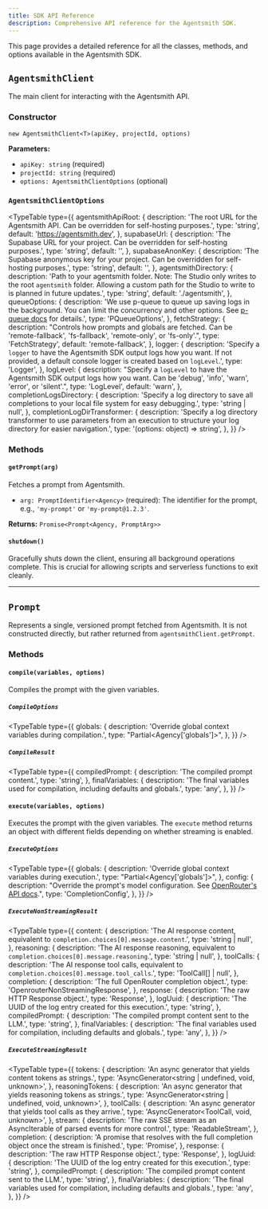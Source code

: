 ```yaml
---
title: SDK API Reference
description: Comprehensive API reference for the Agentsmith SDK.
---
```



This page provides a detailed reference for all the classes, methods, and options available in the Agentsmith SDK.

## `AgentsmithClient`

The main client for interacting with the Agentsmith API.

### Constructor

`new AgentsmithClient<T>(apiKey, projectId, options)`

**Parameters:**

- `apiKey: string` (required)
- `projectId: string` (required)
- `options: AgentsmithClientOptions` (optional)

### `AgentsmithClientOptions`

<TypeTable
  type={{
    agentsmithApiRoot: {
      description:
        'The root URL for the Agentsmith API. Can be overridden for self-hosting purposes.',
      type: 'string',
      default: 'https://agentsmith.dev',
    },
    supabaseUrl: {
      description:
        'The Supabase URL for your project. Can be overridden for self-hosting purposes.',
      type: 'string',
      default: '',
    },
    supabaseAnonKey: {
      description:
        'The Supabase anonymous key for your project. Can be overridden for self-hosting purposes.',
      type: 'string',
      default: '',
    },
    agentsmithDirectory: {
      description:
        'Path to your agentsmith folder. Note: The Studio only writes to the root `agentsmith` folder. Allowing a custom path for the Studio to write to is planned in future updates.',
      type: 'string',
      default: './agentsmith',
    },
    queueOptions: {
      description:
        'We use p-queue to queue up saving logs in the background. You can limit the concurrency and other options. See [p-queue docs](https://www.npmjs.com/package/p-queue) for details.',
      type: 'PQueueOptions',
    },
    fetchStrategy: {
      description:
        "Controls how prompts and globals are fetched. Can be 'remote-fallback', 'fs-fallback', 'remote-only', or 'fs-only'.",
      type: 'FetchStrategy',
      default: 'remote-fallback',
    },
    logger: {
      description:
        'Specify a `logger` to have the Agentsmith SDK output logs how you want. If not provided, a default console logger is created based on `logLevel`.',
      type: 'Logger',
    },
    logLevel: {
      description:
        "Specify a `logLevel` to have the Agentsmith SDK output logs how you want. Can be 'debug', 'info', 'warn', 'error', or 'silent'.",
      type: 'LogLevel',
      default: 'warn',
    },
    completionLogsDirectory: {
      description:
        'Specify a log directory to save all completions to your local file system for easy debugging.',
      type: 'string | null',
    },
    completionLogDirTransformer: {
      description:
        'Specify a log directory transformer to use parameters from an execution to structure your log directory for easier navigation.',
      type: '(options: object) => string',
    },
  }}
/>

### Methods

#### `getPrompt(arg)`

Fetches a prompt from Agentsmith.

- `arg: PromptIdentifier<Agency>` (required): The identifier for the prompt, e.g., `'my-prompt'` or `'my-prompt@1.2.3'`.

**Returns:** `Promise<Prompt<Agency, PromptArg>>`

#### `shutdown()`

Gracefully shuts down the client, ensuring all background operations complete. This is crucial for allowing scripts and serverless functions to exit cleanly.

---

## `Prompt`

Represents a single, versioned prompt fetched from Agentsmith. It is not constructed directly, but rather returned from `agentsmithClient.getPrompt`.

### Methods

#### `compile(variables, options)`

Compiles the prompt with the given variables.

##### `CompileOptions`

<TypeTable
  type={{
    globals: {
      description: 'Override global context variables during compilation.',
      type: "Partial<Agency['globals']>",
    },
  }}
/>

##### `CompileResult`

<TypeTable
  type={{
    compiledPrompt: {
      description: 'The compiled prompt content.',
      type: 'string',
    },
    finalVariables: {
      description: 'The final variables used for compilation, including defaults and globals.',
      type: 'any',
    },
  }}
/>

#### `execute(variables, options)`

Executes the prompt with the given variables. The `execute` method returns an object with different fields depending on whether streaming is enabled.

##### `ExecuteOptions`

<TypeTable
  type={{
    globals: {
      description: 'Override global context variables during execution.',
      type: "Partial<Agency['globals']>",
    },
    config: {
      description:
        "Override the prompt's model configuration. See [OpenRouter's API docs](https://openrouter.ai/docs/api-reference/overview).",
      type: 'CompletionConfig',
    },
  }}
/>

##### `ExecuteNonStreamingResult`

<TypeTable
  type={{
    content: {
      description:
        'The AI response content, equivalent to `completion.choices[0].message.content`.',
      type: 'string | null',
    },
    reasoning: {
      description:
        'The AI response reasoning, equivalent to `completion.choices[0].message.reasoning`.',
      type: 'string | null',
    },
    toolCalls: {
      description:
        'The AI response tool calls, equivalent to `completion.choices[0].message.tool_calls`.',
      type: 'ToolCall[] | null',
    },
    completion: {
      description: 'The full OpenRouter completion object.',
      type: 'OpenrouterNonStreamingResponse',
    },
    response: {
      description: 'The raw HTTP Response object.',
      type: 'Response',
    },
    logUuid: {
      description: 'The UUID of the log entry created for this execution.',
      type: 'string',
    },
    compiledPrompt: {
      description: 'The compiled prompt content sent to the LLM.',
      type: 'string',
    },
    finalVariables: {
      description: 'The final variables used for compilation, including defaults and globals.',
      type: 'any',
    },
  }}
/>

##### `ExecuteStreamingResult`

<TypeTable
  type={{
    tokens: {
      description: 'An async generator that yields content tokens as strings.',
      type: 'AsyncGenerator<string | undefined, void, unknown>',
    },
    reasoningTokens: {
      description: 'An async generator that yields reasoning tokens as strings.',
      type: 'AsyncGenerator<string | undefined, void, unknown>',
    },
    toolCalls: {
      description: 'An async generator that yields tool calls as they arrive.',
      type: 'AsyncGenerator<ToolCall, void, unknown>',
    },
    stream: {
      description: 'The raw SSE stream as an AsyncIterable of parsed events for more control.',
      type: 'ReadableStream<Uint8Array>',
    },
    completion: {
      description:
        'A promise that resolves with the full completion object once the stream is finished.',
      type: 'Promise<OpenrouterNonStreamingResponse>',
    },
    response: {
      description: 'The raw HTTP Response object.',
      type: 'Response',
    },
    logUuid: {
      description: 'The UUID of the log entry created for this execution.',
      type: 'string',
    },
    compiledPrompt: {
      description: 'The compiled prompt content sent to the LLM.',
      type: 'string',
    },
    finalVariables: {
      description: 'The final variables used for compilation, including defaults and globals.',
      type: 'any',
    },
  }}
/>

